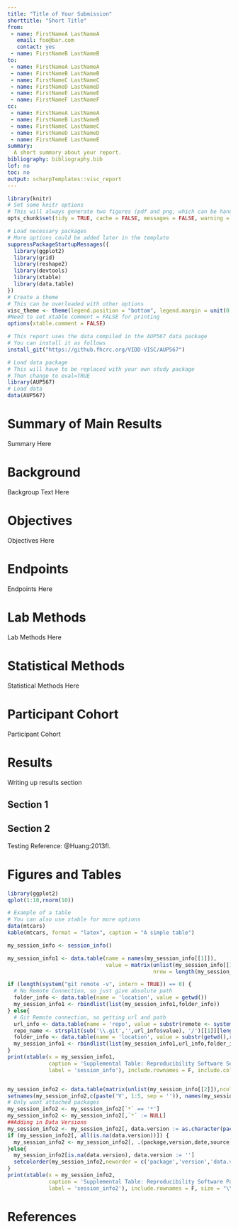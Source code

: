 ```yaml
---
title: "Title of Your Submission"
shorttitle: "Short Title"
from:
 - name: FirstNameA LastNameA
   email: foo@bar.com
   contact: yes
 - name: FirstNameB LastNameB
to:
 - name: FirstNameA LastNameA
 - name: FirstNameB LastNameB
 - name: FirstNameC LastNameC
 - name: FirstNameD LastNameD
 - name: FirstNameE LastNameE
 - name: FirstNameF LastNameF
cc:
 - name: FirstNameA LastNameA
 - name: FirstNameB LastNameB
 - name: FirstNameC LastNameC
 - name: FirstNameD LastNameD
 - name: FirstNameE LastNameE
summary: 
  A short summary about your report. 
bibliography: bibliography.bib
lof: no
toc: no
output: scharpTemplates::visc_report
---
```


```r
library(knitr)
# Set some knitr options
# This will always generate two figures (pdf and png, which can be handy for presentations)
opts_chunk$set(tidy = TRUE, cache = FALSE, messages = FALSE, warning = FALSE, echo = FALSE, dev = c("pdf", "png"), dpi = 200)
```

```r
# Load necessary packages
# More options could be added later in the template
suppressPackageStartupMessages({
  library(ggplot2)
  library(grid)
  library(reshape2)
  library(devtools)
  library(xtable)
  library(data.table)
})
# Create a theme
# This can be overloaded with other options
visc_theme <- theme(legend.position = "bottom", legend.margin = unit(0, "cm"))
#Need to set xtable comment = FALSE for printing
options(xtable.comment = FALSE)
```

```r
# This report uses the data compiled in the AUP567 data package
# You can install it as follows
install_git("https://github.fhcrc.org/VIDD-VISC/AUP567")
```

```r
# Load data package
# This will have to be replaced with your own study package
# Then change to eval=TRUE
library(AUP567)
# Load data
data(AUP567)
```

# Summary of Main Results

Summary Here


# Background

Backgroup Text Here


# Objectives

Objectives Here


# Endpoints

Endpoints Here


# Lab Methods

Lab Methods Here


# Statistical Methods

Statistical Methods Here


# Participant Cohort

Participant Cohort


# Results

Writing up results section

## Section 1

## Section 2



Testing Reference: @Huang:2013fl.



# Figures and Tables

\clearpage

```r
library(ggplot2)
qplot(1:10,rnorm(10))
```


```r
# Example of a table
# You can also use xtable for more options
data(mtcars)
kable(mtcars, format = "latex", caption = "A simple table")
```

\clearpage 


```r
my_session_info <- session_info()

my_session_info1 <- data.table(name = names(my_session_info[[1]]),
                               value = matrix(unlist(my_session_info[[1]]),
                                              nrow = length(my_session_info[[1]])))

if (length(system("git remote -v", intern = TRUE)) == 0) {
  # No Remote Connection, so just give absolute path
  folder_info <- data.table(name = 'location', value = getwd())
  my_session_info1 <- rbindlist(list(my_session_info1,folder_info))
} else{
  # Git Remote connection, so getting url and path
  url_info <- data.table(name = 'repo', value = substr(remote <- system("git remote -v", intern = TRUE)[1], regexpr("\t", remote) + 1, regexpr(" ", remote) - 1))
  repo_name <- strsplit(sub('\\.git','',url_info$value), '/')[[1]][length(strsplit(url_info$value, '/')[[1]])]
  folder_info <- data.table(name = 'location', value = substr(getwd(),regexpr(repo_name, getwd()),nchar(getwd())))
  my_session_info1 <- rbindlist(list(my_session_info1,url_info,folder_info))
}
print(xtable(x = my_session_info1,
             caption = 'Supplemental Table: Reproducibility Software Session Information',
             label = 'session_info'), include.rownames = F, include.colnames = F, size = "\\normalsize")


my_session_info2 <- data.table(matrix(unlist(my_session_info[[2]]),ncol = length(my_session_info[[2]])))
setnames(my_session_info2,c(paste('V', 1:5, sep = '')), names(my_session_info[[2]]))
# Only want attached packages
my_session_info2 <- my_session_info2[`*` == '*']
my_session_info2 <- my_session_info2[,`*` := NULL]
##Adding in Data Versions
my_session_info2 <- my_session_info2[, data.version := as.character(packageDescription(package, fields = c('DataVersion'))), by = package]
if (my_session_info2[, all(is.na(data.version))]) {
  my_session_info2 <- my_session_info2[, .(package,version,date,source)]
}else{
  my_session_info2[is.na(data.version), data.version := '']
  setcolorder(my_session_info2,neworder = c('package','version','data.version','date','source'))
}
print(xtable(x = my_session_info2,
             caption = 'Supplemental Table: Reproducibility Software Package Version Information',
             label = 'session_info2'), include.rownames = F, size = "\\normalsize")
```

\clearpage 

# References
